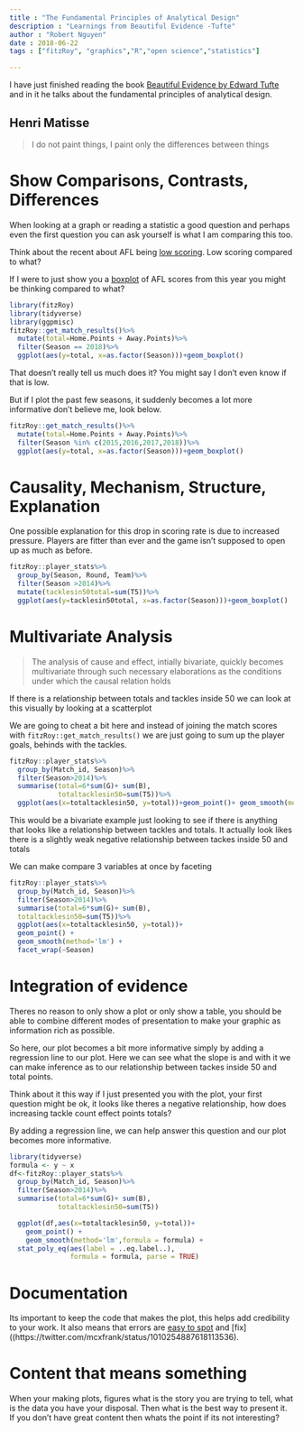 ```yaml
---
title : "The Fundamental Principles of Analytical Design"
description : "Learnings from Beautiful Evidence -Tufte"
author : "Robert Nguyen"
date : 2018-06-22
tags : ["fitzRoy", "graphics","R","open science","statistics"]

---
```


I have just finished reading the book [Beautiful Evidence by Edward Tufte](https://www.amazon.com/Beautiful-Evidence-Edward-R-Tufte/dp/1930824165) and in it he talks about the fundamental principles of analytical design.

## Henri Matisse
> I do not paint things, I paint only the differences between things

# Show Comparisons, Contrasts, Differences

When looking at a graph or reading a statistic a good question and perhaps even the first question you can ask yourself is what I am comparing this too. 

Think about the recent about AFL being [low scoring](http://www.afl.com.au/news/2018-05-01/leagues-watching-brief-as-scoring-rates-sink). Low scoring compared to what? 

If I were to just show you a [boxplot](http://www.physics.csbsju.edu/stats/box2.html) of AFL scores from this year you might be thinking compared to what? 




```r
library(fitzRoy)
library(tidyverse)
library(ggpmisc)
fitzRoy::get_match_results()%>%
  mutate(total=Home.Points + Away.Points)%>%
  filter(Season == 2018)%>%
  ggplot(aes(y=total, x=as.factor(Season)))+geom_boxplot()

```

That doesn't really tell us much does it? You might say I don't even know if that is low. 

But if I plot the past few seasons, it suddenly becomes a lot more informative don't believe me, look below. 

```r

fitzRoy::get_match_results()%>%
  mutate(total=Home.Points + Away.Points)%>%
  filter(Season %in% c(2015,2016,2017,2018))%>%
  ggplot(aes(y=total, x=as.factor(Season)))+geom_boxplot()

```

# Causality, Mechanism, Structure, Explanation

One possible explanation for this drop in scoring rate is due to increased pressure. Players are fitter than ever and the game isn't supposed to open up as much as before. 

```r

fitzRoy::player_stats%>%
  group_by(Season, Round, Team)%>%
  filter(Season >2014)%>%
  mutate(tacklesin50total=sum(T5))%>%
  ggplot(aes(y=tacklesin50total, x=as.factor(Season)))+geom_boxplot()

```

# Multivariate Analysis

> The analysis of cause and effect, intially bivariate, quickly becomes multivariate through such necessary elaborations as the conditions under which the causal relation holds

If there is a relationship between totals and tackles inside 50 we can look at this visually by looking at a scatterplot

We are going to cheat a bit here and instead of joining the match scores with `fitzRoy::get_match_results()` we are just going to sum up the player goals, behinds with the tackles. 

```r
fitzRoy::player_stats%>%
  group_by(Match_id, Season)%>%
  filter(Season>2014)%>%
  summarise(total=6*sum(G)+ sum(B), 
            totaltacklesin50=sum(T5))%>%
  ggplot(aes(x=totaltacklesin50, y=total))+geom_point()+ geom_smooth(method='lm')

```
                                                        

This would be a bivariate example just looking to see if there is anything that looks like a relationship between tackles and totals. It actually look likes  there is a slightly weak negative relationship between tackes inside 50 and totals

We can make compare 3 variables at once by faceting 

```r
fitzRoy::player_stats%>%
  group_by(Match_id, Season)%>%
  filter(Season>2014)%>%
  summarise(total=6*sum(G)+ sum(B), 
  totaltacklesin50=sum(T5))%>%
  ggplot(aes(x=totaltacklesin50, y=total))+
  geom_point() + 
  geom_smooth(method='lm') + 
  facet_wrap(~Season) 

```

# Integration of evidence


Theres no reason to only show a plot or only show a table, you should be able to combine different modes of presentation to make your graphic as information rich as possible. 

So here, our plot becomes a bit more informative simply by adding a regression line to our plot. Here we can see what the slope is and with it we can make inference as to our relationship between tackes inside 50 and total points. 

Think about it this way if I just presented you with the plot, your first question might be ok, it looks like theres a negative relationship, how does increasing tackle count effect points totals? 

By adding a regression line, we can help answer this question and our plot becomes more informative.

```r
library(tidyverse)
formula <- y ~ x
df<-fitzRoy::player_stats%>%
  group_by(Match_id, Season)%>%
  filter(Season>2014)%>%
  summarise(total=6*sum(G)+ sum(B), 
            totaltacklesin50=sum(T5))

  ggplot(df,aes(x=totaltacklesin50, y=total))+
    geom_point() + 
    geom_smooth(method='lm',formula = formula) +
  stat_poly_eq(aes(label = ..eq.label..), 
               formula = formula, parse = TRUE)

```


# Documentation
Its important to keep the code that makes the plot, this helps add credibility to your work. It also means that errors are [easy to spot](https://twitter.com/siminevazire/status/1009797855484055552) and [fix]((https://twitter.com/mcxfrank/status/1010254887618113536). 



# Content that means something

When your making plots, figures what is the story you are trying to tell, what is the data you have your disposal. Then what is the best way to present it. If you don't have great content then whats the point if its not interesting?




